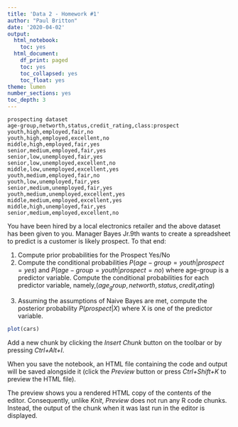 ---
title: 'Data 2 - Homework #1'
author: "Paul Britton"
date: '2020-04-02'
output:
  html_notebook:
    toc: yes
  html_document:
    df_print: paged
    toc: yes
    toc_collapsed: yes
    toc_float: yes
theme: lumen
number_sections: yes
toc_depth: 3
---

```
prospecting dataset
age-group,networth,status,credit_rating,class:prospect
youth,high,employed,fair,no
youth,high,employed,excellent,no
middle,high,employed,fair,yes
senior,medium,employed,fair,yes
senior,low,unemployed,fair,yes
senior,low,unemployed,excellent,no
middle,low,unemployed,excellent,yes
youth,medium,employed,fair,no
youth,low,unemployed,fair,yes
senior,medium,unemployed,fair,yes
youth,medium,unemployed,excellent,yes
middle,medium,employed,excellent,yes
middle,high,unemployed,fair,yes
senior,medium,employed,excellent,no
```

You have been hired by a local electronics retailer and the above dataset has been given to you. Manager Bayes Jr.9th wants to create a spreadsheet to predict is a customer is likely prospect. To that end:

1. Compute prior probabilities for the Prospect Yes/No
2. Compute the conditional probabilities $P(age-group=youth|prospect=yes)$ and $P(age-group=youth|prospect=no)$ where age-group is a predictor variable. Compute the conditional probabilities for each predictor variable, namely,$(age_group,networth,status,credit_rating)$
3) Assuming the assumptions of Naive Bayes are met, compute the posterior probability $P(prospect|X)$ where X is one of the predictor variable.


```{r}
plot(cars)
```

Add a new chunk by clicking the *Insert Chunk* button on the toolbar or by pressing *Ctrl+Alt+I*.

When you save the notebook, an HTML file containing the code and output will be saved alongside it (click the *Preview* button or press *Ctrl+Shift+K* to preview the HTML file).

The preview shows you a rendered HTML copy of the contents of the editor. Consequently, unlike *Knit*, *Preview* does not run any R code chunks. Instead, the output of the chunk when it was last run in the editor is displayed.

